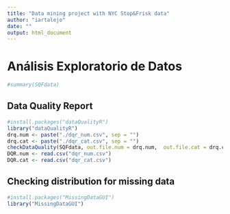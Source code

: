 ```yaml
---
title: "Data mining project with NYC Stop&Frisk data"
author: "iartalejo"
date: ""
output: html_document
---
```

# Análisis Exploratorio de Datos

```r
#summary(SQFdata)
```
## Data Quality Report
```r
#install.packages("dataQualityR")
library("dataQualityR")
drq.num <- paste("./dqr_num.csv", sep = "")
drq.cat <- paste("./dqr_cat.csv", sep = "")
checkDataQuality(SQFdata, out.file.num = drq.num,  out.file.cat = drq.cat)
DQR.num <- read.csv("dqr_num.csv")
DQR.cat <- read.csv("dqr_cat.csv")
```

## Checking distribution for missing data
```r
#install.packages("MissingDataGUI")
library("MissingDataGUI")
```
